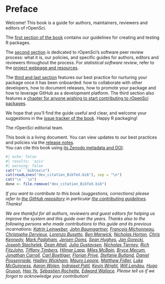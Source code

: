 # Preface

Welcome! This book is a guide for authors, maintainers, reviewers and editors of rOpenSci.

The [first section of the book](#building) contains our guidelines for creating and testing R packages. 

The [second section](#softwarereviewintro) is dedicated to rOpenSci's software peer review process: what it is, our policies, and specific guides for authors, editors and reviewers throughout the process. For _statistical software review_, refer to the [project webpage and resources](https://ropensci.org/stat-software-review/).

The [third and last section](#collaboration) features our best practice for nurturing your package once it has been onboarded: how to collaborate with other developers, how to document releases, how to promote your package and how to leverage GitHub as a development platform. The third section also features a [chapter for anyone wishing to start contributing to rOpenSci packages](#contributingguide).

We hope that you'll find the guide useful and clear, and welcome your suggestions in the [issue tracker of the book](https://github.com/ropensci/dev_guide/issues). Happy R packaging!

The rOpenSci editorial team.

This book is a living document. 
You can view updates to our best practices and policies via the [release notes](#booknews).  
You can cite this book using [its Zenodo metadata and DOI](https://doi.org/10.5281/zenodo.2553043).

```r
#| echo: false
#| results: 'asis' 
#| warning: false
cat("\n```bibtex\n")
cat(readLines("dev_citation_BibTeX.bib"), sep = "\n")
cat("\n```\n")
done <- file.remove("dev_citation_BibTeX.bib")
```

_If you want to contribute to this book (suggestions, corrections) please refer to [the GitHub repository](https://github.com/ropensci/dev_guide) in particular [the contributing guidelines](https://github.com/ropensci/dev_guide#contributing). Thanks!_

_We are thankful for all authors, reviewers and guest editors for helping us improve the system and this guide over the years. Thanks also to the following persons who made contributions to this guide and its previous incarnations: [Katrin Leinweber](https://github.com/katrinleinweber), [John Baumgartner](https://github.com/johnbaums), [François Michonneau](https://github.com/fmichonneau), [Christophe Dervieux](https://github.com/cderv), [Lorenzo Busetto](https://github.com/lbusett), [Ben Marwick](https://github.com/benmarwick), [Nicholas Horton](https://github.com/nicholasjhorton), [Chris Kennedy](https://github.com/ck37), [Mark Padgham](https://github.com/mpadge), [Jeroen Ooms](https://github.com/jeroen), [Sean Hughes](https://github.com/seaaan), [Jan Gorecki](https://github.com/jangorecki), [Joseph Stachelek](https://github.com/jsta), [Dean Attali](https://github.com/daattali), [Julia Gustavsen](https://github.com/jooolia), [Nicholas Tierney](https://github.com/njtierney), [Rich FitzJohn](https://github.com/richfitz), [Tiffany Timbers](https://github.com/ttimbers), [Hilmar Lapp](https://github.com/hlapp), [Miles McBain](https://github.com/milesmcbain), [Bryce Mecum](https://github.com/amoeba), [Jonathan Carroll](https://github.com/jonocarroll/), [Carl Boettiger](https://github.com/cboettig/), [Florian Privé](https://github.com/privefl), [Stefanie Butland](https://github.com/stefaniebutland), [Daniel Possenriede](https://github.com/dpprdan/), [Hadley Wickham](https://github.com/hadley/), [Mauro Lepore](https://github.com/maurolepore/), [Matthew Fidler](https://github.com/mattfidler), [Luke McGuinness](https://github.com/mcguinlu), [Aaron Wolen](https://github.com/aaronwolen), [Indrajeet Patil](https://github.com/IndrajeetPatil), [Kevin Wright](https://github.com/kwstat), [Will Landau](https://github.com/wlandau), [Hugo Gruson](https://github.com/Bisaloo),
[Hao Ye](https://github.com/ha0ye),
[Sébastien Rochette](https://github.com/statnmap),
[Edward Wallace](https://github.com/ewallace/). 
Please tell us if we forgot to acknowledge your contribution!_

